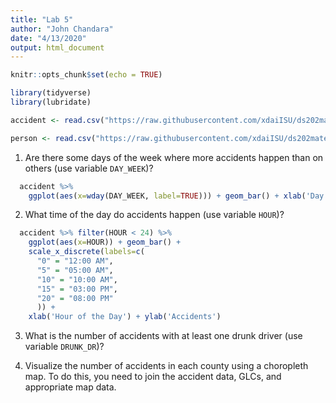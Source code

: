 ```yaml
---
title: "Lab 5"
author: "John Chandara"
date: "4/13/2020"
output: html_document
---
```


```r
knitr::opts_chunk$set(echo = TRUE)
```

```r
library(tidyverse)
library(lubridate)
```


```r
accident <- read.csv("https://raw.githubusercontent.com/xdaiISU/ds202materials/master/hwlabs/fars2017/accident.csv", stringsAsFactors = FALSE)

person <- read.csv("https://raw.githubusercontent.com/xdaiISU/ds202materials/master/hwlabs/fars2017/person.csv", stringsAsFactors = FALSE)
```


1. Are there some days of the week where more accidents happen than on others (use variable `DAY_WEEK`)?
```r
  accident %>%
    ggplot(aes(x=wday(DAY_WEEK, label=TRUE))) + geom_bar() + xlab('Day of the Week') + ylab('Accidents')
```

2. What time of the day do accidents happen (use variable `HOUR`)?
```r
  accident %>% filter(HOUR < 24) %>%
    ggplot(aes(x=HOUR)) + geom_bar() +
    scale_x_discrete(labels=c(
      "0" = "12:00 AM",
      "5" = "05:00 AM",
      "10" = "10:00 AM",
      "15" = "03:00 PM",
      "20" = "08:00 PM"
      )) +
    xlab('Hour of the Day') + ylab('Accidents')
```

3. What is the number of accidents with at least one drunk driver (use variable `DRUNK_DR`)?

8. Visualize the number of accidents in each county using a choropleth map. To do this, you need to join the accident data, GLCs, and appropriate map data.
